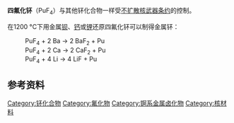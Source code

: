 {{chembox
| Reference = <ref name="hand">
{{Citation | last = Lide
 | first = David R.
 | year = 1998 | title = Handbook of Chemistry and Physics
 | edition = 87 | publication-place = Boca Raton, FL | publisher = CRC Press | isbn = 0-8493-0594-2 | pages = 4–76}}</ref>
| ImageFile = Kristallstruktur Uran(IV)-fluorid.png
| IUPACName = Plutonium(IV) fluoride
| OtherNames = Plutonium tetrafluoride
| Section1 = {{Chembox Identifiers
| CASNo = 13709-56-3
| CASNo_Ref = {{cascite|changed|??}}
| ChemSpiderID_Ref = {{chemspidercite|correct|chemspider}}
| ChemSpiderID = 14074494
| PubChem = 139558
| StdInChI_Ref = {{stdinchicite|correct|chemspider}}
| StdInChI = 1S/4FH.Pu/h4*1H;/q;;;;+3/p-4
| StdInChIKey_Ref = {{stdinchicite|correct|chemspider}}
| StdInChIKey = OHWOGGZFHLFRES-UHFFFAOYSA-J
}}
| Section2 = {{Chembox Properties
| Formula = PuF<sub>4</sub>
| MolarMass = 320 g/mol
| Appearance = 红褐色[[单斜|单斜]]晶体
| Density = 7.1 g/cm<sup>3</sup>
| MeltingPt = 1027°C
| Melting_notes =
| BoilingPt = 
| Boiling_notes = 
| Solubility = 
| SolubleOther = 
| Solvent = 
| pKa = 
| pKb = }}
| Section3 = {{Chembox Structure
|   CrystalStruct = [[单斜晶系|单斜晶系]]，[[皮尔逊符号|mS60]]
|   SpaceGroup = C12/c1, No. 15
  }}
| Section7 = {{Chembox Hazards
| ExternalMSDS = 
| EUClass = 
| EUIndex = 
| MainHazards = 
| NFPA-H = 
| NFPA-F = 
| NFPA-R = 
| NFPA-O =
| RPhrases = 
| SPhrases = 
| RSPhrases =
| FlashPt = 
| Autoignition = 
| ExploLimits = 
| PEL = }}
}}

'''四氟化钚'''（PuF<sub>4</sub>）与其他钚化合物一样受[[不扩散核武器条约|不扩散核武器条约]]的控制。

在1200 °C下用金属[[钡|钡]]、[[钙|钙]]或[[锂|锂]]还原四氟化钚可以制得金属钚：

:PuF<sub>4</sub> + 2 Ba → 2 BaF<sub>2</sub> + Pu
:PuF<sub>4</sub> + 2 Ca → 2 CaF<sub>2</sub> + Pu
:PuF<sub>4</sub> + 4 Li → 4 LiF + Pu

==参考资料==
{{reflist}}

{{inorganic-compound-stub}}
{{钚化合物}}

[[Category:钚化合物|Category:钚化合物]]
[[Category:氟化物|Category:氟化物]]
[[Category:锕系金属卤化物|Category:锕系金属卤化物]]
[[Category:核材料|Category:核材料]]